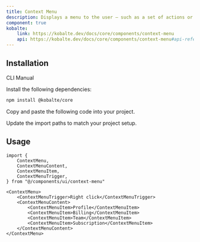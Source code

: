```yaml
---
title: Context Menu
description: Displays a menu to the user — such as a set of actions or functions — triggered by a button.
component: true
kobalte:
    link: https://kobalte.dev/docs/core/components/context-menu
    api: https://kobalte.dev/docs/core/components/context-menu#api-reference
---
```


<ComponentPreview name="context-menu-demo" />

## Installation

<Tabs defaultValue="manual">

<TabsList>
    <TabsTrigger value="cli" disabled>
        CLI
    </TabsTrigger>
    <TabsTrigger value="manual">Manual</TabsTrigger>
    <TabsIndicator class="bg-primary" />
</TabsList>

<TabsContent value="manual">

<Steps>

<Step>Install the following dependencies:</Step>

```bash
npm install @kobalte/core
```

<Step>Copy and paste the following code into your project.</Step>

<ComponentSource name="context-menu" />

<Step>Update the import paths to match your project setup.</Step>

</Steps>

</TabsContent>

</Tabs>

## Usage

```tsx
import {
    ContextMenu,
    ContextMenuContent,
    ContextMenuItem,
    ContextMenuTrigger,
} from "@/components/ui/context-menu"
```

```tsx
<ContextMenu>
    <ContextMenuTrigger>Right click</ContextMenuTrigger>
    <ContextMenuContent>
        <ContextMenuItem>Profile</ContextMenuItem>
        <ContextMenuItem>Billing</ContextMenuItem>
        <ContextMenuItem>Team</ContextMenuItem>
        <ContextMenuItem>Subscription</ContextMenuItem>
    </ContextMenuContent>
</ContextMenu>
```
